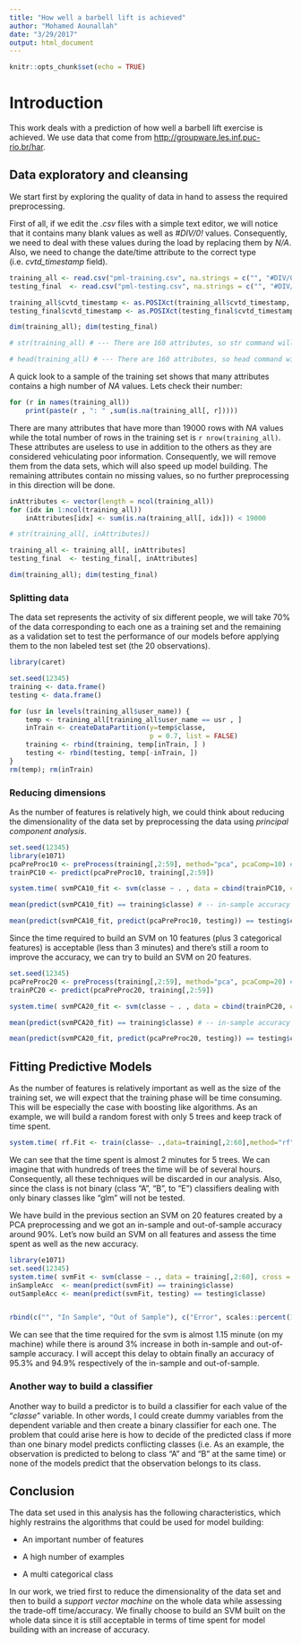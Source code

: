 ```yaml
---
title: "How well a barbell lift is achieved"
author: "Mohamed Aounallah"
date: "3/29/2017"
output: html_document
---
```


```r
knitr::opts_chunk$set(echo = TRUE)
```

# Introduction
This work deals with a prediction of how well a barbell lift exercise is achieved. We use data that come from <http://groupware.les.inf.puc-rio.br/har>.

## Data exploratory and cleansing
We start first by exploring the quality of data in hand to assess the required preprocessing.

First of all, if we edit the *.csv* files with a simple text editor, we will notice that it contains many blank values as well as *#DIV/0!* values. Consequently, we need to deal with these values during the load by replacing them by *N/A*. Also, we need to change the date/time attribute to the correct type (i.e. *cvtd_timestamp* field).

```r
training_all <- read.csv("pml-training.csv", na.strings = c("", "#DIV/0!", "NA") )
testing_final  <- read.csv("pml-testing.csv", na.strings = c("", "#DIV/0!", "NA") )

training_all$cvtd_timestamp <- as.POSIXct(training_all$cvtd_timestamp, format = "%d/%m/%Y %H:%M")
testing_final$cvtd_timestamp <- as.POSIXct(testing_final$cvtd_timestamp, format = "%d/%m/%Y %H:%M")

dim(training_all); dim(testing_final)

# str(training_all) # --- There are 160 attributes, so str command will occupy several pages

# head(training_all) # --- There are 160 attributes, so head command will occupy several pages
```

A quick look to a sample of the training set shows that many attributes contains a high number of *NA* values. Lets check their number:

```r
for (r in names(training_all)) 
    print(paste(r , ": " ,sum(is.na(training_all[, r]))))
```

There are many attributes that have more than 19000 rows with *NA* values while the total number of rows in the training set is `r nrow(training_all)`. These attributes are useless to use in addition to the others as they are considered vehiculating poor information. Consequently, we will remove them from the data sets, which will also speed up model building. The remaining attributes contain no missing values, so no further preprocessing in this direction will be done.

```r
inAttributes <- vector(length = ncol(training_all))
for (idx in 1:ncol(training_all))
    inAttributes[idx] <- sum(is.na(training_all[, idx])) < 19000

# str(training_all[, inAttributes])

training_all <- training_all[, inAttributes]
testing_final  <- testing_final[, inAttributes]

dim(training_all); dim(testing_final)
```

### Splitting data
The data set represents the activity of six different people, we will take 70% of the data corresponding to each one as a training set and the remaining as a validation set to test the performance of our models before applying them to the non labeled test set (the 20 observations).

```r
library(caret)

set.seed(12345)
training <- data.frame()
testing <- data.frame()

for (usr in levels(training_all$user_name)) {
    temp <- training_all[training_all$user_name == usr , ]
    inTrain <- createDataPartition(y=temp$classe,
                                   p = 0.7, list = FALSE)
    training <- rbind(training, temp[inTrain, ] )
    testing <- rbind(testing, temp[-inTrain, ])
}
rm(temp); rm(inTrain)
```

### Reducing dimensions
As the number of features is relatively high, we could think about reducing the dimensionality of the data set by preprocessing the data using *principal component analysis*.

```r
set.seed(12345)
library(e1071)
pcaPreProc10 <- preProcess(training[,2:59], method="pca", pcaComp=10) # feature #1 is the row number so it's discarded
trainPC10 <- predict(pcaPreProc10, training[,2:59])

system.time( svmPCA10_fit <- svm(classe ~ . , data = cbind(trainPC10, classe=training$classe), cross = 10) )

mean(predict(svmPCA10_fit) == training$classe) # -- in-sample accuracy

mean(predict(svmPCA10_fit, predict(pcaPreProc10, testing)) == testing$classe) # -- out-of-sample accuracy
```

Since the time required to build an SVM on 10 features (plus 3 categorical features) is acceptable (less than 3 minutes) and there's still a room to improve the accuracy, we can try to build an SVM on 20 features.

```r
set.seed(12345)
pcaPreProc20 <- preProcess(training[,2:59], method="pca", pcaComp=20) # feature #1 is the row number so it's discarded
trainPC20 <- predict(pcaPreProc20, training[,2:59])

system.time( svmPCA20_fit <- svm(classe ~ . , data = cbind(trainPC20, classe=training$classe), cross = 10) )

mean(predict(svmPCA20_fit) == training$classe) # -- in-sample accuracy

mean(predict(svmPCA20_fit, predict(pcaPreProc20, testing)) == testing$classe) # -- out-of-sample accuracy
```

## Fitting Predictive Models
As the number of features is relatively important as well as the size of the training set, we will expect that the training phase will be time consuming. This will be especially the case with boosting like algorithms. As an example, we will build a random forest with only 5 trees and keep track of time spent.

```r
system.time( rf.Fit <- train(classe~ .,data=training[,2:60],method="rf", ntree = 5))
```

We can see that the time spent is almost 2 minutes for 5 trees. We can imagine that with hundreds of trees the time will be of several hours. Consequently, all these techniques will be discarded in our analysis. Also, since the class is not binary (class "A", "B", to "E") classifiers dealing with only binary classes like "glm" will not be tested.

We have build in the previous section an SVM on 20 features created by a PCA preprocessing and we got an in-sample and out-of-sample accuracy around 90%. Let's now build an SVM on all features and assess the time spent as well as the new accuracy.

```r
library(e1071)
set.seed(12345)
system.time( svmFit <- svm(classe ~ ., data = training[,2:60], cross = 10) )
inSampleAcc  <- mean(predict(svmFit) == training$classe)
outSampleAcc <- mean(predict(svmFit, testing) == testing$classe)


rbind(c("", "In Sample", "Out of Sample"), c("Error", scales::percent(1-inSampleAcc), scales::percent(1-outSampleAcc)) , c("Accuracy", scales::percent(inSampleAcc), scales::percent(outSampleAcc)) )
```

We can see that the time required for the svm is almost 1.15 minute (on my machine) while there is around 3% increase in both in-sample and out-of-sample accuracy. I will accept this delay to obtain finally an accuracy of 95.3% and 94.9% respectively of the in-sample and out-of-sample.

### Another way to build a classifier
Another way to build a predictor is to build a classifier for each value of the "*classe*" variable. In other words, I could create dummy variables from the dependent variable and then create a binary classifier for each one. The problem that could arise here is how to decide of the predicted class if more than one binary model predicts conflicting classes (i.e. As an example, the observation is predicted to belong to class "A" and "B" at the same time) or none of the models predict that the observation belongs to its class.

## Conclusion
The data set used in this analysis has the following characteristics, which highly restrains the algorithms that could be used for model building:

* An important number of features 

* A high number of examples

* A multi categorical class


In our work, we tried first to reduce the dimensionality of the data set and then to build a *support vector machine* on the whole data while assessing the trade-off time/accuracy. We finally choose to build an SVM built on the whole data since it is still acceptable in terms of time spent for model building with an increase of accuracy.